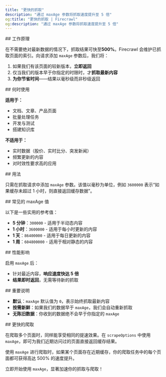 ```yaml
---
title: "更快的抓取"
description: "通过 maxAge 参数将抓取速度提升至 5 倍"
og:title: "更快的抓取 | Firecrawl"
og:description: "通过 maxAge 参数将抓取速度提升至 5 倍"
---
```



<div id="how-it-works">
  ## 工作原理
</div>

在不需要绝对最新数据的情况下，抓取结果可快至**500%**。Firecrawl 会维护已抓取页面的索引。向请求添加 `maxAge` 参数后，我们将：

1. 如果我们有该页面的较新版本，**立即返回**
2. 仅当我们的版本早于你指定的时限时，才**抓取最新内容**
3. **为你节省时间**——结果以毫秒级而非秒级返回

<div id="when-to-use-this">
  ## 何时使用
</div>

**适用于：**

- 文档、文章、产品页面
- 批量处理任务
- 开发与测试
- 搭建知识库

**不适用于：**

- 实时数据（股价、实时比分、突发新闻）
- 频繁更新的内容
- 对时效性要求高的应用

<div id="usage">
  ## 用法
</div>

只需在抓取请求中添加 `maxAge` 参数。该值以毫秒为单位，例如 `3600000` 表示“如果缓存未超过 1 小时，则直接返回缓存数据”。

<CodeGroup>

<FastScrapePython />

<FastScrapeNode />

<FastScrapeGo />

<FastScrapeRust />

<FastScrapeCURL />

</CodeGroup>

<div id="common-maxage-values">
  ## 常见的 maxAge 值
</div>

以下是一些实用的参考值：

- **5 分钟**：`300000` - 适用于半动态内容
- **1 小时**：`3600000` - 适用于每小时更新的内容
- **1 天**：`86400000` - 适用于每日更新的内容
- **1 周**：`604800000` - 适用于相对静态的内容

<div id="performance-impact">
  ## 性能影响
</div>

启用 `maxAge` 后：

- 针对最近内容，**响应速度快达 5 倍**
- **结果即时返回**，无需等待新的抓取

<div id="important-notes">
  ## 重要说明
</div>

- **默认**：`maxAge` 默认值为 `0`，表示始终抓取最新内容
- **按需新鲜**：如果我们的数据早于 `maxAge`，我们会自动重新抓取
- **无陈旧数据**：你收到的数据绝不会早于你指定的 `maxAge`

<div id="faster-crawling">
  ## 更快的爬取
</div>

在爬取多个页面时，同样能享受相同的提速效果。在 `scrapeOptions` 中使用 `maxAge`，即可为我们近期访问过的页面直接返回缓存结果。

<CodeGroup>

<FastCrawlPython />

<FastCrawlNode />

<FastCrawlGo />

<FastCrawlRust />

<FastCrawlCURL />

</CodeGroup>

使用 `maxAge` 进行爬取时，如果某个页面存在近期缓存，你的爬取任务中的每个页面都可获得高达 500% 的速度提升。

立即开始使用 `maxAge`，显著加速你的抓取与爬取！